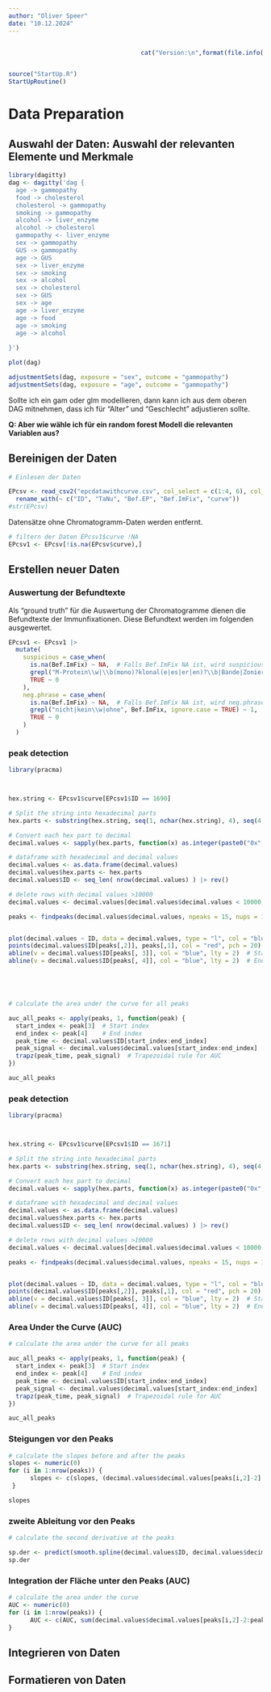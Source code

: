 ```yaml
---
author: "Oliver Speer"
date: "10.12.2024"
---
```


::::: columns
::: {.column width="50%"}
:::

::: {.column width="50%"}
```r
cat("Version:\n",format(file.info("DataPreparation.qmd")$mtime,"%d. %B %Y"))
```
:::
:::::

```r
source("StartUp.R")
StartUpRoutine()
```

# Data Preparation {.unnumbered}


## Auswahl der Daten: Auswahl der relevanten Elemente und Merkmale {#var_selection .justify}




```r
library(dagitty)
dag <- dagitty('dag {
  age -> gammopathy
  food -> cholesterol
  cholesterol -> gammopathy
  smoking -> gammopathy
  alcohol -> liver_enzyme
  alcohol -> cholesterol
  gammopathy <- liver_enzyme
  sex -> gammopathy
  GUS -> gammopathy
  age -> GUS
  sex -> liver_enzyme
  sex -> smoking
  sex -> alcohol
  sex -> cholesterol
  sex -> GUS
  sex -> age
  age -> liver_enzyme
  age -> food
  age -> smoking
  age -> alcohol
  
}')

plot(dag)

adjustmentSets(dag, exposure = "sex", outcome = "gammopathy")
adjustmentSets(dag, exposure = "age", outcome = "gammopathy")
```
Sollte ich ein gam oder glm modellieren, dann kann ich aus dem oberen DAG mitnehmen, dass ich für "Alter" und "Geschlecht" adjustieren sollte.

[**Q: Aber wie wähle ich für ein random forest Modell die relevanten Variablen aus?**]{style="#00008B"}



## Bereinigen der Daten {.justify}
```r
# Einlesen der Daten

EPcsv <- read_csv2("epcdatawithcurve.csv", col_select = c(1:4, 6), col_types = "icccc") |> 
  rename_with(~ c("ID", "TaNu", "Bef.EP", "Bef.ImFix", "curve"))
#str(EPcsv)
```
Datensätze ohne Chromatogramm-Daten werden entfernt.
```r
# filtern der Daten EPcsv1$curve !NA
EPcsv1 <- EPcsv[!is.na(EPcsv$curve),]
```

## Erstellen neuer Daten {.justify}

### Auswertung der Befundtexte {.justify}
Als "ground truth" für die Auswertung der Chromatogramme dienen die Befundtexte der Immunfixationen. Diese Befundtext werden im folgenden ausgewertet.
```r
EPcsv1 <- EPcsv1 |> 
  mutate(
    suspicious = case_when(
      is.na(Bef.ImFix) ~ NA,  # Falls Bef.ImFix NA ist, wird suspicious NA
      grepl("M-Protein\\w|\\b(mono)?klonal(e|es|er|en)?\\b|Bande|Zonierung|Zonen|M-Protein|Para\\w|Inhomogen\\w|Unregelmässig\\w", Bef.ImFix, ignore.case = TRUE) ~ 1,
      TRUE ~ 0
    ),
    neg.phrase = case_when(
      is.na(Bef.ImFix) ~ NA,  # Falls Bef.ImFix NA ist, wird neg.phrase NA
      grepl("nicht|kein\\w|ohne", Bef.ImFix, ignore.case = TRUE) ~ 1,
      TRUE ~ 0
    )
  )
```

### peak detection
```r

library(pracma)



hex.string <- EPcsv1$curve[EPcsv1$ID == 1690]

# Split the string into hexadecimal parts
hex.parts <- substring(hex.string, seq(1, nchar(hex.string), 4), seq(4, nchar(hex.string), 4))

# Convert each hex part to decimal
decimal.values <- sapply(hex.parts, function(x) as.integer(paste0("0x", x)))

# dataframe with hexadecimal and decimal values
decimal.values <- as.data.frame(decimal.values)
decimal.values$hex.parts <- hex.parts
decimal.values$ID <- seq_len( nrow(decimal.values) ) |> rev()

# delete rows with decimal values >10000
decimal.values <- decimal.values[decimal.values$decimal.values < 10000,]

peaks <- findpeaks(decimal.values$decimal.values, npeaks = 15, nups = 1, ndowns = 0, minpeakheight = 80)


plot(decimal.values ~ ID, data = decimal.values, type = "l", col = "blue", lwd = 2, xlab = "ID", ylab = "signal", main = "EP Chromatogramm mit detektierten Peaks")
points(decimal.values$ID[peaks[,2]], peaks[,1], col = "red", pch = 20)
abline(v = decimal.values$ID[peaks[, 3]], col = "blue", lty = 2)  # Start of peaks
abline(v = decimal.values$ID[peaks[, 4]], col = "blue", lty = 2)  # End of peaks






``` 
```r
# calculate the area under the curve for all peaks

auc_all_peaks <- apply(peaks, 1, function(peak) {
  start_index <- peak[3]  # Start index
  end_index <- peak[4]    # End index
  peak_time <- decimal.values$ID[start_index:end_index]
  peak_signal <- decimal.values$decimal.values[start_index:end_index]
  trapz(peak_time, peak_signal)  # Trapezoidal rule for AUC
})

auc_all_peaks

```

### peak detection
```r

library(pracma)



hex.string <- EPcsv1$curve[EPcsv1$ID == 1671]

# Split the string into hexadecimal parts
hex.parts <- substring(hex.string, seq(1, nchar(hex.string), 4), seq(4, nchar(hex.string), 4))

# Convert each hex part to decimal
decimal.values <- sapply(hex.parts, function(x) as.integer(paste0("0x", x)))

# dataframe with hexadecimal and decimal values
decimal.values <- as.data.frame(decimal.values)
decimal.values$hex.parts <- hex.parts
decimal.values$ID <- seq_len( nrow(decimal.values) ) |> rev()

# delete rows with decimal values >10000
decimal.values <- decimal.values[decimal.values$decimal.values < 10000,]

peaks <- findpeaks(decimal.values$decimal.values, npeaks = 15, nups = 1, ndowns = 0, minpeakheight = 80)


plot(decimal.values ~ ID, data = decimal.values, type = "l", col = "blue", lwd = 2, xlab = "ID", ylab = "signal", main = "normales EP Chromatogramm mit detektierten Peaks")
points(decimal.values$ID[peaks[,2]], peaks[,1], col = "red", pch = 20)
abline(v = decimal.values$ID[peaks[, 3]], col = "blue", lty = 2)  # Start of peaks
abline(v = decimal.values$ID[peaks[, 4]], col = "blue", lty = 2)  # End of peaks
``` 


### Area Under the Curve (AUC)
```r
# calculate the area under the curve for all peaks

auc_all_peaks <- apply(peaks, 1, function(peak) {
  start_index <- peak[3]  # Start index
  end_index <- peak[4]    # End index
  peak_time <- decimal.values$ID[start_index:end_index]
  peak_signal <- decimal.values$decimal.values[start_index:end_index]
  trapz(peak_time, peak_signal)  # Trapezoidal rule for AUC
})

auc_all_peaks

```


### Steigungen vor den Peaks
```r
# calculate the slopes before and after the peaks
slopes <- numeric(0)
for (i in 1:nrow(peaks)) {
      slopes <- c(slopes, (decimal.values$decimal.values[peaks[i,2]-2] - decimal.values$decimal.values[peaks[i,2] - 5]) / ((peaks[i,2]-2) - (peaks[i,2] - 5)))
 }

slopes


```

### zweite Ableitung vor den Peaks 
```r
# calculate the second derivative at the peaks

sp.der <- predict(smooth.spline(decimal.values$ID, decimal.values$decimal.values), deriv = 2)$y[peaks[,2]-0]
sp.der
```

### Integration der Fläche unter den Peaks (AUC)
```r
# calculate the area under the curve
AUC <- numeric(0)
for (i in 1:nrow(peaks)) {
      AUC <- c(AUC, sum(decimal.values$decimal.values[peaks[i,2]-2:peaks[i,2]+2]))
}

```



## Integrieren von Daten {.justify}

## Formatieren von Daten {.justify}
